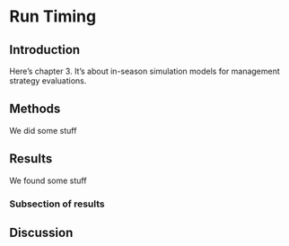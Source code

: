 # Run Timing {#ch3}

## Introduction

Here's chapter 3. It's about in-season simulation models for management strategy evaluations.

## Methods

We did some stuff

## Results

We found some stuff

### Subsection of results

## Discussion